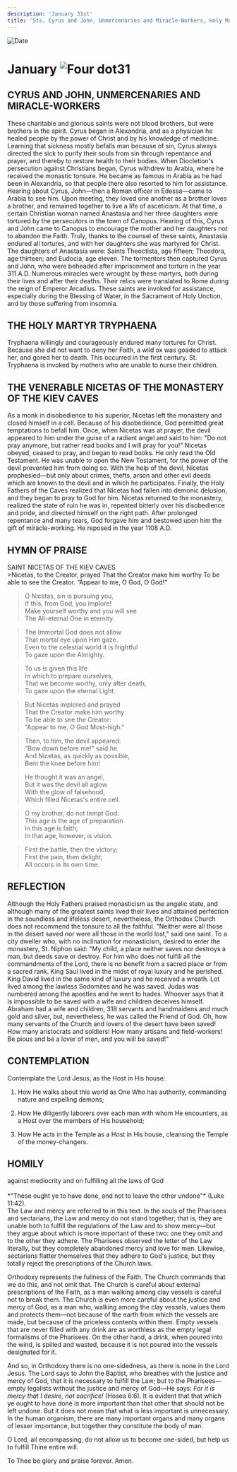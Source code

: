 ```yaml
---
description: 'January 31st'
title: 'Sts. Cyrus and John, Unmercenaries and Miracle-Workers, Holy Martyr Tryphaena, Veneable Nicetas of the Kiev Caves'
---
```


<CustomPaginator />
<RunningHead />

<Image src="/title-imprint.png" height={68} width={50} alt="Date" className="title-imprint"/>

# <div id="date">January <Image className="four-dot" src="/four-dot.png" height={15} width={15} alt="Four dot" />31</div>

## CYRUS AND JOHN, UNMERCENARIES AND MIRACLE-WORKERS

These charitable and glorious saints were not blood brothers, but were brothers in the spirit. Cyrus began in Alexandria, and as a physician he healed people by the power of Christ and by his knowledge of medicine. Learning that sickness mostly befalls man because of sin, Cyrus always directed the sick to purify their souls from sin through repentance and prayer, and thereby to restore health to their bodies. When Diocletion's persecution against Christians began, Cyrus withdrew to Arabia, where he received the monastic tonsure. He became as famous in Arabia as he had been in Alexandria, so that people there also resorted to him for assistance. Hearing about Cyrus, John—then a Roman officer in Edessa—came to Arabia to see him. Upon meeting, they loved one another as a brother loves a brother, and remained together to live a life of asceticism. At that time, a certain Christian woman named Anastasia and her three daughters were tortured by the persecutors in the town of Canopus. Hearing of this, Cyrus and John came to Canopus to encourage the mother and her daughters not to abandon the Faith. Truly, thanks to the counsel of these saints, Anastasia endured all tortures, and with her daughters she was martyred for Christ. The daughters of Anastasia were: Saints Theoctista, age fifteen; Theodora, age thirteen; and Eudocia, age eleven. The tormentors then captured Cyrus and John, who were beheaded after imprisonment and torture in the year 311 A.D. Numerous miracles were wrought by these martyrs, both during their lives and after their deaths. Their relics were translated to Rome during the reign of Emperor Arcadius. These saints are invoked for assistance, especially during the Blessing of Water, in the Sacrament of Holy Unction, and by those suffering from insomnia.

## THE HOLY MARTYR TRYPHAENA

Tryphaena willingly and courageously endured many tortures for Christ. Because she did not want to deny her Faith, a wild ox was goaded to attack her, and gored her to death. This occurred in the first century. St. Tryphaena is invoked by mothers who are unable to nurse their children.

## THE VENERABLE NICETAS OF THE MONASTERY OF THE KIEV CAVES

As a monk in disobedience to his superior, Nicetas left the monastery and closed himself in a cell. Because of his disobedience, God permitted great temptations to befall him. Once, when Nicetas was at prayer, the devil appeared to him under the guise of a radiant angel and said to him: "Do not pray anymore, but rather read books and I will pray for you!" Nicetas obeyed, ceased to pray, and began to read books. He only read the Old Testament. He was unable to open the New Testament, for the power of the devil prevented him from doing so. With the help of the devil, Nicetas prophesied—but only about crimes, thefts, arson and other evil deeds which are known to the devil and in which he participates. Finally, the Holy Fathers of the Caves realized that Nicetas had fallen into demonic delusion, and they began to pray to God for him. Nicetas returned to the monastery, realized the state of ruin he was in, repented bitterly over his disobedience and pride, and directed himself on the right path. After prolonged repentance and many tears, God forgave him and bestowed upon him the gift of miracle-working. He reposed in the year 1108 A.D.


## HYMN OF PRAISE
<div style={{textAlign:'center', color:'crimson', fontWeight:'bold'}}>
SAINT NICETAS OF THE KIEV CAVES
</div>
>Nicetas, to the Creator, prayed  
That the Creator make him worthy  
To be able to see the Creator.  
“Appear to me, O God, O God!"  

>O Nicetas, sin is pursuing you,  
If this, from God, you implore!  
Make yourself worthy and you will see  
The All-eternal One in eternity.  

>The Immortal God does not allow  
That mortal eye upon Him gaze.  
Even to the celestial world it is frightful  
To gaze upon the Almighty.  

>To us is given this life  
In which to prepare ourselves,  
That we become worthy, only after death,  
To gaze upon the eternal Light.  

>But Nicetas implored and prayed  
That the Creator make him worthy  
To be able to see the Creator:  
“Appear to me, O God Most-high."  

>Then, to him, the devil appeared:  
“Bow down before me!" said he.  
And Nicetas, as quickly as possible,  
Bent the knee before him!  

>He thought it was an angel,  
But it was the devil all aglow  
With the glow of falsehood,  
Which filled Nicetas's entire cell.  

>O my brother, do not tempt God:  
This age is the age of preparation.  
In this age is faith;  
In that age, however, is vision.  

>First the battle, then the victory;  
First the pain, then delight;  
All occurs in its own time.  

## REFLECTION

Although the Holy Fathers praised monasticism as the angelic state, and although many of the greatest saints lived their lives and attained perfection in the soundless and lifeless desert, nevertheless, the Orthodox Church does not recommend the tonsure to all the faithful. "Neither were all those in the desert saved nor were all those in the world lost," said one saint. To a city dweller who, with no inclination for monasticism, desired to enter the monastery, St. Niphon said: "My child, a place neither saves nor destroys a man, but deeds save or destroy. For him who does not fulfill all the commandments of the Lord, there is no benefit from a sacred place or from a sacred rank. King Saul lived in the midst of royal luxury and he perished. King David lived in the same kind of luxury and he received a wreath. Lot lived among the lawless Sodomites and he was saved. Judas was numbered among the apostles and he went to hades. Whoever says that it is impossible to be saved with a wife and children deceives himself. Abraham had a wife and children, 318 servants and handmaidens and much gold and silver, but, nevertheless, he was called the Friend of God. Oh, how many servants of the Church and lovers of the desert have been saved! How many aristocrats and soldiers! How many artisans and field-workers! Be pious and be a lover of men, and you will be saved!"

## CONTEMPLATION

Contemplate the Lord Jesus, as the Host in His house:

1. How He walks about this world as One Who has authority, commanding nature and expelling demons;

2. How He diligently laborers over each man with whom He encounters, as a Host over the members of His household;

3. How He acts in the Temple as a Host in His house, cleansing the Temple of the money-changers.


## HOMILY
<div style={{textAlign:'center', color:'crimson', fontWeight:'bold'}}>
against mediocrity and on fulfilling all the laws of God
</div><br /><div style={{textAlign:'right'}}>
*"These ought ye to have done, and not to leave the other undone"* (Luke 11:42).
</div>
The Law and mercy are referred to in this text. In the souls of the Pharisees and sectarians, the Law and mercy do not stand together; that is, they are unable both to fulfill the regulations of the Law and to show mercy—but they argue about which is more important of these two: one they omit and to the other they adhere. The Pharisees observed the letter of the Law literally, but they completely abandoned mercy and love for men. Likewise, sectarians flatter themselves that they adhere to God's justice, but they totally reject the prescriptions of the Church laws.

Orthodoxy represents the fullness of the Faith. The Church commands that we do this, and not omit that. The Church is careful about external prescriptions of the Faith, as a man walking among clay vessels is careful not to break them. The Church is even more careful about the justice and mercy of God, as a man who, walking among the clay vessels, values them and protects them—not because of the earth from which the vessels are made, but because of the priceless contents within them. Empty vessels that are never filled with any drink are as worthless as the empty legal formalisms of the Pharisees. On the other hand, a drink, when poured into the wind, is spilled and wasted, because it is not poured into the vessels designated for it.

And so, in Orthodoxy there is no one-sidedness, as there is none in the Lord Jesus. The Lord says to John the Baptist, who breathes with the justice and mercy of God, that it is necessary to fulfill the Law; but to the Pharisees—empty legalists without the justice and mercy of God—He says: *For it is mercy that I desire, not sacrifice!* (Hosea 6:6). It is evident that that which ye ought to have done is more important than that other that should not be left undone. But it does not mean that what is less important is unnecessary. In the human organism, there are many important organs and many organs of lesser importance, but together they constitute the body of man.

O Lord, all encompassing, do not allow us to become one-sided, but help us to fulfill Thine entire will.

To Thee be glory and praise forever. Amen.